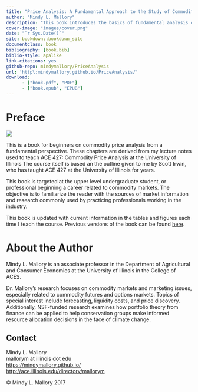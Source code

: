 ```yaml
--- 
title: "Price Analysis: A Fundamental Approach to the Study of Commodity Prices"
author: "Mindy L. Mallory"
description: "This book introduces the basics of fundamental analysis of prices in food commodity markets. Learn how to follow and understand futures markets for commodities like corn, soybeans, wheat, live cattle, feeder cattle, hogs, ethanol, and crude oil. Learn about calendar, wheat, soybean crush, corn crush, and cattle crush spreads. Most importantly, learn about which USDA reports are important to markets, when they come out, and why they move prices, with special emphasis on the WASDE, Grain Stocks, Prospective Plantings, Planted Acres,  Crop Production, and Crop Progress and Condition reports."
cover-image: "images/cover.png"
date: "`r Sys.Date()`"
site: bookdown::bookdown_site
documentclass: book
bibliography: [book.bib]
biblio-style: apalike
link-citations: yes
github-repo: mindymallory/PriceAnalysis
url: 'http\:mindymallory.github.io/PriceAnalysis/'
download:
      - ["book.pdf", "PDF"]
      - ["book.epub", "EPUB"]
---
```




# Preface {-}


![](images/cover.png)

This is a book for beginners on commodity price analysis from a fundamental perspective. These chapters are derived from my lecture notes used to teach ACE 427: Commodity Price Analysis at the University of Illinois The course itself is based an the outline given to me by Scott Irwin, who has taught ACE 427 at the University of Illinois for years. 

This book is targeted at the upper level undergraduate student, or professional beginning a career related to commodity markets. The objective is to familiarize the reader with the sources of market information and research commonly used by practicing professionals working in the industry.

This book is updated with current information in the tables and figures each time I teach the course. Previous versions of the book can be found [here](https://github.com/mindymallory/PriceAnalysis/releases).

# About the Author {-}

Mindy L. Mallory is an associate professor in the Department of Agricultural and Consumer Economics at the University of Illinois in the College of ACES.

Dr. Mallory’s research focuses on commodity markets and marketing issues, especially related to commodity futures and options markets. Topics of special interest include forecasting, liquidity costs, and price discovery. Additionally, NSF-funded research examines how portfolio theory from finance can be applied to help conservation groups make informed resource allocation decisions in the face of climate change.

## Contact {-}
Mindy L. Mallory  
mallorym at illinois dot edu  
[https://mindymallory.github.io/](https://mindymallory.github.io/)  
[http://ace.illinois.edu/directory/mallorym](http://ace.illinois.edu/directory/mallorym)

<p>&copy; Mindy L. Mallory 2017</p>
